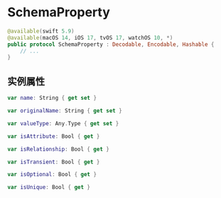 # SchemaProperty

<ToBePolishedAfterTranslation />

<OriginalSource
  title="SchemaProperty"
  url="https://developer.apple.com/documentation/swiftdata/schemaproperty"
  summary="用于描述属性的接口"
/>

```swift
@available(swift 5.9)
@available(macOS 14, iOS 17, tvOS 17, watchOS 10, *)
public protocol SchemaProperty : Decodable, Encodable, Hashable {
    // ...
}
```

## 实例属性

```swift
var name: String { get set }

var originalName: String { get set }

var valueType: Any.Type { get set }

var isAttribute: Bool { get }

var isRelationship: Bool { get }

var isTransient: Bool { get }

var isOptional: Bool { get }

var isUnique: Bool { get }
```
